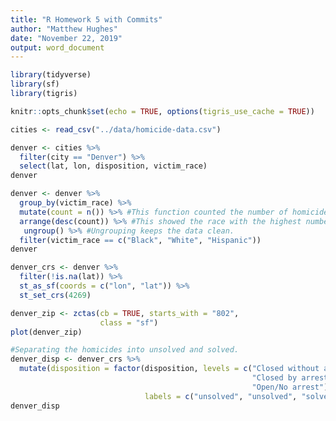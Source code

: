 ```yaml
---
title: "R Homework 5 with Commits"
author: "Matthew Hughes"
date: "November 22, 2019"
output: word_document
---
```

```r
library(tidyverse)
library(sf)
library(tigris)
```


```r
knitr::opts_chunk$set(echo = TRUE, options(tigris_use_cache = TRUE))
```

```r
cities <- read_csv("../data/homicide-data.csv")
```
```r
denver <- cities %>% 
  filter(city == "Denver") %>% 
  select(lat, lon, disposition, victim_race)
denver
```
```r
denver <- denver %>% 
  group_by(victim_race) %>% 
  mutate(count = n()) %>% #This function counted the number of homicides per race.
  arrange(desc(count)) %>% #This showed the race with the highest number of homicides on top. 
   ungroup() %>% #Ungrouping keeps the data clean. 
  filter(victim_race == c("Black", "White", "Hispanic")) 
denver
```
```r
denver_crs <- denver %>% 
  filter(!is.na(lat)) %>% 
  st_as_sf(coords = c("lon", "lat")) %>% 
  st_set_crs(4269)
```

```r
denver_zip <- zctas(cb = TRUE, starts_with = "802", 
                    class = "sf")
plot(denver_zip)
```

```r
#Separating the homicides into unsolved and solved. 
denver_disp <- denver_crs %>% 
  mutate(disposition = factor(disposition, levels = c("Closed without arrest",
                                                      "Closed by arrest", 
                                                      "Open/No arrest"),
                              labels = c("unsolved", "unsolved", "solved")))
denver_disp
```

